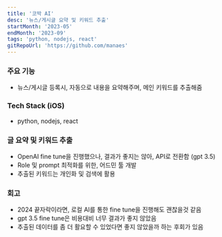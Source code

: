 ```yaml
---
title: '코박 AI'
desc: '뉴스/게시글 요약 및 키워드 추출'
startMonth: '2023-05'
endMonth: '2023-09'
tags: 'python, nodejs, react'
gitRepoUrl: 'https://github.com/manaes'
---
```


### 주요 기능
 
- 뉴스/게시글 등록시, 자동으로 내용을 요약해주며, 메인 키워드를 추출해줌

### Tech Stack (iOS)

- python, nodejs, react

### 글 요약 및 키워드 추출

- OpenAI fine tune을 진행했으나, 결과가 좋지는 않아, API로 전환함 (gpt 3.5)
- Role 및 prompt 최적화를 위한, 어드민 툴 개발
- 추출된 키워드는 개인화 및 검색에 활용

### 회고

- 2024 끝자락이라면, 로컬 AI를 통한 fine tune을 진행해도 괜찮을것 같음
- gpt 3.5 fine tune은 비용대비 너무 결과가 좋지 않았음
- 추출된 데이터를 좀 더 활요할 수 있었다면 좋지 않았을까 하는 후회가 있음